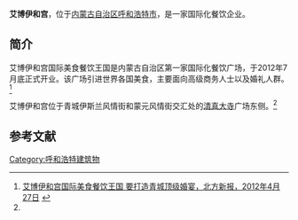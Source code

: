 '''艾博伊和宫'''，位于[[内蒙古自治区|内蒙古自治区]][[呼和浩特市|呼和浩特市]]，是一家国际化餐饮企业。

==简介==
艾博伊和宫国际美食餐饮王国是内蒙古自治区第一家国际化餐饮广场，于2012年7月底正式开业。该广场引进世界各国美食，主要面向高级商务人士以及婚礼人群。<ref name=bfxb>[http://szb.northnews.cn/bfxb/html/2012-04/27/content_925284.htm 艾博伊和宫国际美食餐饮王国 要打造青城顶级婚宴，北方新报，2012年4月27日] {{webarchive|url=https://web.archive.org/web/20131019162259/http://szb.northnews.cn/bfxb/html/2012-04/27/content_925284.htm |date=2013年10月19日 }}</ref>

艾博伊和宫位于青城伊斯兰风情街和蒙元风情街交汇处的[[呼和浩特清真大寺|清真大寺]]广场东侧。<ref name=bfxb/>

==参考文献==
{{reflist}}

[[Category:呼和浩特建筑物|Category:呼和浩特建筑物]]